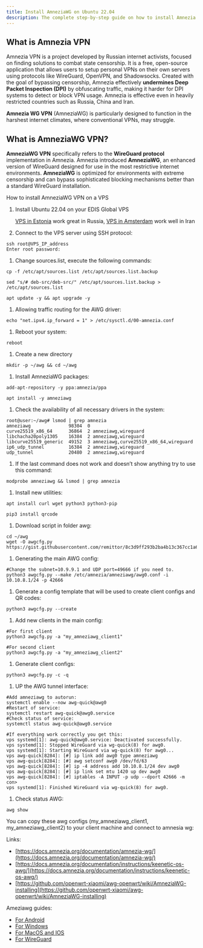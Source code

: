 ```yaml
---
title: Install AmneziaWG on Ubuntu 22.04
description: The complete step-by-step guide on how to install Amnezia WireGuard VPN on Ubuntu 22.04, ensuring privacy, bypassing Deep Packet Inspection (DPI), and enabling access to restricted content.
---
```



## What is Amnezia VPN

Amnezia VPN is a project developed by Russian internet activists, focused on finding solutions to combat state censorship. It is a free, open-source application that allows users to setup personal VPNs on their own servers using protocols like WireGuard, OpenVPN, and Shadowsocks. Created with the goal of bypassing censorship, Amnezia effectively **undermines Deep Packet Inspection (DPI)** by obfuscating traffic, making it harder for DPI systems to detect or block VPN usage. Amnezia is effective even in heavily restricted countries such as Russia, China and Iran.

**Amnezia WG VPN** (AmneziaWG) is particularly designed to function in the harshest internet climates, where conventional VPNs, may struggle.

## What is AmneziaWG VPN?

**AmneziaWG VPN** specifically refers to the **WireGuard protocol** implementation in Amnezia. Amnezia introduced **AmneziaWG**, an enhanced version of WireGuard designed for use in the most restrictive internet environments. **AmneziaWG** is optimized for environments with extreme censorship and can bypass sophisticated blocking mechanisms better than a standard WireGuard installation.

How to install AmneziaWG VPN on a VPS

1. Install Ubuntu 22.04 on your EDIS Global VPS

   [VPS in Estonia](https://www.edisglobal.com/vps-hosting/estonia-tallinn) work great in Russia, [VPS in Amsterdam](https://www.edisglobal.com/vps-hosting/netherlands-amsterdam) work well in Iran

2. Connect to the VPS server using SSH protocol:

```shell
ssh root@VPS_IP_address
Enter root password:
```

1. Change sources.list, execute the following commands:

```shell
cp -f /etc/apt/sources.list /etc/apt/sources.list.backup

sed "s/# deb-src/deb-src/" /etc/apt/sources.list.backup > /etc/apt/sources.list

apt update -y && apt upgrade -y
```

1. Allowing traffic routing for the AWG driver:

```shell
echo "net.ipv4.ip_forward = 1" > /etc/sysctl.d/00-amnezia.conf
```

1. Reboot your system:

```shell
reboot
```

1. Create a new directory

```shell
mkdir -p ~/awg && cd ~/awg
```

1. Install AmneziaWG packages:

```shell
add-apt-repository -y ppa:amnezia/ppa

apt install -y amneziawg
```

1. Check the availability of all necessary drivers in the system:

```shell
root@user:~/awg# lsmod | grep amnezia
amneziawg              98304  0
curve25519_x86_64      36864  2 amneziawg,wireguard
libchacha20poly1305    16384  2 amneziawg,wireguard
libcurve25519_generic  49152  3 amneziawg,curve25519_x86_64,wireguard
ip6_udp_tunnel         16384  2 amneziawg,wireguard
udp_tunnel             20480  2 amneziawg,wireguard
```

1. If the last command does not work and doesn’t show anything try to use this command:

```shell
modprobe amneziawg && lsmod | grep amnezia
```

1. Install new utilities:

```shell
apt install curl wget python3 python3-pip
```

```shell
pip3 install qrcode
```

1. Download script in folder awg:

```shell
cd ~/awg
wget -O awgcfg.py https://gist.githubusercontent.com/remittor/8c3d9ff293b2ba4b13c367cc1a69f9eb/raw/awgcfg.py
```

1. Generating the main AWG config:

```shell
#Change the subnet=10.9.9.1 and UDP port=49666 if you need to.
python3 awgcfg.py --make /etc/amnezia/amneziawg/awg0.conf -i 10.10.8.1/24 -p 42666
```

1. Generate a config template that will be used to create client configs and QR codes:

```shell
python3 awgcfg.py --create
```

1. Add new clients in the main config:

```shell
#For first client
python3 awgcfg.py -a "my_amneziawg_client1"

#For second client
python3 awgcfg.py -a "my_amneziawg_client2"
```

1. Generate client configs:

```shell
python3 awgcfg.py -c -q
```

1. UP the AWG tunnel interface:

```shell
#Add amneziawg to autorun:
systemctl enable --now awg-quick@awg0
#Restart of service:
systemctl restart awg-quick@awg0.service
#Check status of service:
systemctl status awg-quick@awg0.service

#If everything work correctly you get this:
vps systemd[1]: awg-quick@awg0.service: Deactivated successfully.
vps systemd[1]: Stopped WireGuard via wg-quick(8) for awg0.
vps systemd[1]: Starting WireGuard via wg-quick(8) for awg0...
vps awg-quick[8284]: [#] ip link add awg0 type amneziawg
vps awg-quick[8284]: [#] awg setconf awg0 /dev/fd/63
vps awg-quick[8284]: [#] ip -4 address add 10.10.8.1/24 dev awg0
vps awg-quick[8284]: [#] ip link set mtu 1420 up dev awg0
vps awg-quick[8284]: [#] iptables -A INPUT -p udp --dport 42666 -m con>
vps systemd[1]: Finished WireGuard via wg-quick(8) for awg0.
```

1. Check status AWG:

```shell
awg show
```

You can copy these awg configs (my_amneziawg_client1, my_amneziawg_client2) to your client machine and connect to amnesia wg:

<div style={{ display: "flex", gap: "10px", flexWrap: "wrap" }}>
  <CtaButton
    label='Install amneziawg client on Keenetic router'
    link='./install-amneziawg-on-keenetic-router'
    openInNewTab={true}
  />
  <CtaButton
    label='Install on Ubuntu'
    link='./install-amneziawg-on-ubuntu-2204'
    openInNewTab={true}
  />
  <CtaButton
    label='Install amneziawg client on Windows'
    link='./install-amneziawg-client-on-windows'
    openInNewTab={true}
  />
</div>

Links:

- [https://docs.amnezia.org/documentation/amnezia-wg/](https://docs.amnezia.org/documentation/amnezia-wg/)
- [https://docs.amnezia.org/documentation/instructions/keenetic-os-awg/](https://docs.amnezia.org/documentation/instructions/keenetic-os-awg/)
- [https://github.com/openwrt-xiaomi/awg-openwrt/wiki/AmneziaWG-installing](https://github.com/openwrt-xiaomi/awg-openwrt/wiki/AmneziaWG-installing)

Ameziawg guides:

- [For Android](https://github.com/amnezia-vpn/awg-android)
- [For Windows](https://github.com/amnezia-vpn/awg-windows)
- [For MacOS and IOS](https://github.com/amnezia-vpn/awg-apple)
- [For WireGuard](https://github.com/amnezia-vpn/amnezia-wg-tools)
